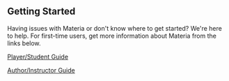 ## Getting Started

Having issues with Materia or don't know where to get started? We're here to help. For first-time users, get more
information about Materia from the links below.

[Player/Student Guide](https://ucfopen.github.io/Materia-Docs/play/getting-started.html)

[Author/Instructor Guide](https://ucfopen.github.io/Materia-Docs/create/getting-started.html)

